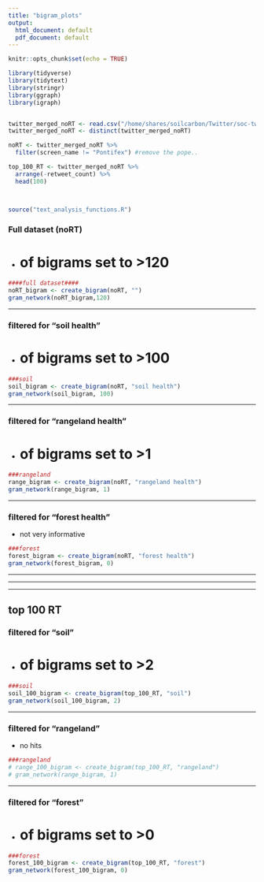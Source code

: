 ```yaml
---
title: "bigram_plots"
output:
  html_document: default
  pdf_document: default
---
```


```r
knitr::opts_chunk$set(echo = TRUE)
```


```r
library(tidyverse)
library(tidytext)
library(stringr)
library(ggraph)
library(igraph)


twitter_merged_noRT <- read.csv("/home/shares/soilcarbon/Twitter/soc-twitter/twitter_merged_noRT.csv", stringsAsFactors = FALSE)
twitter_merged_noRT <- distinct(twitter_merged_noRT)

noRT <- twitter_merged_noRT %>% 
  filter(screen_name != "Pontifex") #remove the pope..

top_100_RT <- twitter_merged_noRT %>% 
  arrange(-retweet_count) %>% 
  head(100)



source("text_analysis_functions.R")
```


### Full dataset (noRT)
- # of bigrams set to >120
```r
####full dataset####
noRT_bigram <- create_bigram(noRT, "")
gram_network(noRT_bigram,120)
```
  
  ***  
    
  
          
### filtered for "soil health"
- # of bigrams set to >100
```r
###soil
soil_bigram <- create_bigram(noRT, "soil health")
gram_network(soil_bigram, 100)
```
  
  ***  
  
### filtered for "rangeland health"
- # of bigrams set to >1
```r
###rangeland
range_bigram <- create_bigram(noRT, "rangeland health")
gram_network(range_bigram, 1)
```
  
  ***  
  
### filtered for "forest health"
- not very informative 
```r
###forest
forest_bigram <- create_bigram(noRT, "forest health")
gram_network(forest_bigram, 0)
```
  
    
    
***
***
***

## top 100 RT  
  
  
### filtered for "soil"
- # of bigrams set to >2
```r
###soil
soil_100_bigram <- create_bigram(top_100_RT, "soil")
gram_network(soil_100_bigram, 2)
```
  
  ***  
  
### filtered for "rangeland"
- no hits
```r
###rangeland
# range_100_bigram <- create_bigram(top_100_RT, "rangeland")
# gram_network(range_bigram, 1)
```
  
  ***  
  
### filtered for "forest"
- # of bigrams set to >0
```r
###forest
forest_100_bigram <- create_bigram(top_100_RT, "forest")
gram_network(forest_100_bigram, 0)
```

